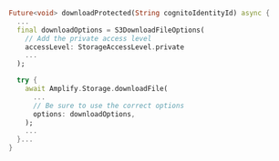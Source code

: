 ```dart
Future<void> downloadProtected(String cognitoIdentityId) async {
  ...
  final downloadOptions = S3DownloadFileOptions(
    // Add the private access level
    accessLevel: StorageAccessLevel.private
    ...
  );

  try {
    await Amplify.Storage.downloadFile(
      ...
      // Be sure to use the correct options
      options: downloadOptions,
    );
    ...
  }...
}
```
